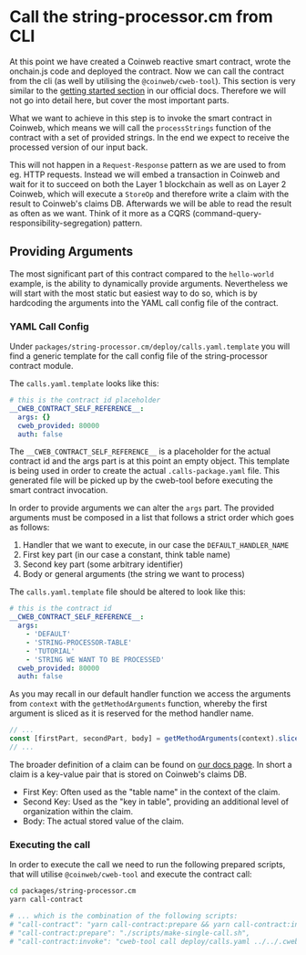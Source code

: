 # Call the string-processor.cm from CLI

At this point we have created a Coinweb reactive smart contract, wrote the
onchain.js code and deployed the contract. Now we can call the contract from the
cli (as well by utilising the `@coinweb/cweb-tool`). This section is very
similar to the [getting started section](https://docs.coinweb.io/gettingstarted)
in our official docs. Therefore we will not go into detail here, but cover the
most important parts.

What we want to achieve in this step is to invoke the smart contract in Coinweb,
which means we will call the `processStrings` function of the contract with a
set of provided strings. In the end we expect to receive the processed version
of our input back.

This will not happen in a `Request-Response` pattern as we are used to from eg.
HTTP requests. Instead we will embed a transaction in Coinweb and wait for it to
succeed on both the Layer 1 blockchain as well as on Layer 2 Coinweb, which will
execute a `StoreOp` and therefore write a claim with the result to Coinweb's
claims DB. Afterwards we will be able to read the result as often as we want.
Think of it more as a CQRS (command-query-responsibility-segregation) pattern.

## Providing Arguments

The most significant part of this contract compared to the `hello-world`
example, is the ability to dynamically provide arguments. Nevertheless we will
start with the most static but easiest way to do so, which is by hardcoding the
arguments into the YAML call config file of the contract.

### YAML Call Config

Under `packages/string-processor.cm/deploy/calls.yaml.template` you will find a
generic template for the call config file of the string-processor contract
module.

The `calls.yaml.template` looks like this:

```yaml
# this is the contract id placeholder
__CWEB_CONTRACT_SELF_REFERENCE__:
  args: {}
  cweb_provided: 80000
  auth: false
```

The `__CWEB_CONTRACT_SELF_REFERENCE__` is a placeholder for the actual contract
id and the args part is at this point an empty object. This template is being
used in order to create the actual `.calls-package.yaml` file. This generated
file will be picked up by the cweb-tool before executing the smart contract
invocation.

In order to provide arguments we can alter the `args` part. The provided
arguments must be composed in a list that follows a strict order which goes as
follows:

1. Handler that we want to execute, in our case the `DEFAULT_HANDLER_NAME`
2. First key part (in our case a constant, think table name)
3. Second key part (some arbitrary identifier)
4. Body or general arguments (the string we want to process)

The `calls.yaml.template` file should be altered to look like this:

```yaml
# this is the contract id
__CWEB_CONTRACT_SELF_REFERENCE__:
  args:
    - 'DEFAULT'
    - 'STRING-PROCESSOR-TABLE'
    - 'TUTORIAL'
    - 'STRING WE WANT TO BE PROCESSED'
  cweb_provided: 80000
  auth: false
```

As you may recall in our default handler function we access the arguments from
`context` with the `getMethodArguments` function, whereby the first argument is
sliced as it is reserved for the method handler name.

```ts
// ...
const [firstPart, secondPart, body] = getMethodArguments(context).slice(1);
// ...
```

The broader definition of a claim can be found on
[our docs page](https://docs.coinweb.io/develop/reactive-smart-contracts/develop-claims-storage).
In short a claim is a key-value pair that is stored on Coinweb's claims DB.

- First Key: Often used as the "table name" in the context of the claim.
- Second Key: Used as the "key in table", providing an additional level of
  organization within the claim.
- Body: The actual stored value of the claim.

### Executing the call

In order to execute the call we need to run the following prepared scripts, that
will utilise `@coinweb/cweb-tool` and execute the contract call:

```bash
cd packages/string-processor.cm
yarn call-contract

# ... which is the combination of the following scripts:
# "call-contract": "yarn call-contract:prepare && yarn call-contract:invoke",
# "call-contract:prepare": "./scripts/make-single-call.sh",
# "call-contract:invoke": "cweb-tool call deploy/calls.yaml ../../.cweb-config/mnemonic.txt DEVNET_L1A https://api-devnet.coinweb.io/wallet",
```
